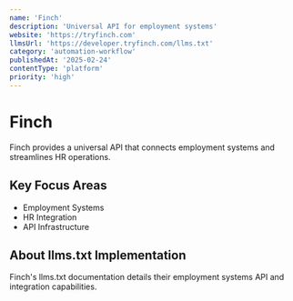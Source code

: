 ```yaml
---
name: 'Finch'
description: 'Universal API for employment systems'
website: 'https://tryfinch.com'
llmsUrl: 'https://developer.tryfinch.com/llms.txt'
category: 'automation-workflow'
publishedAt: '2025-02-24'
contentType: 'platform'
priority: 'high'
---
```


# Finch

Finch provides a universal API that connects employment systems and streamlines HR operations.

## Key Focus Areas

- Employment Systems
- HR Integration
- API Infrastructure

## About llms.txt Implementation

Finch's llms.txt documentation details their employment systems API and integration capabilities.
